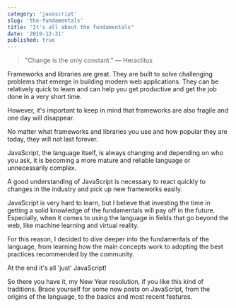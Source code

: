 ```yaml
---
category: 'javascript'
slug: 'the-fundamentals'
title: "It's all about the fundamentals"
date: '2019-12-31'
published: true
---
```


<blockquote>
  <p className="fundamentals-quote">
    "Change is the only constant." ― Heraclitus
  </p>
</blockquote>

Frameworks and libraries are great.
They are built to solve challenging problems that emerge in building modern web applications.
They can be relatively quick to learn and can help you get productive and get the job done in a very short time.

However, it's important to keep in mind that frameworks are also fragile and one day will disappear.

No matter what frameworks and libraries you use and how popular they are today,
they will not last forever.

JavaScript, the language itself, is always changing and depending on who you ask,
it is becoming a more mature and reliable language or unnecessarily complex.

A good understanding of JavaScript is necessary to react quickly to changes in the industry and
pick up new frameworks easily.

JavaScript is very hard to learn, but I believe that investing the time in getting a solid knowledge of the fundamentals will pay off in the future.
Especially, when it comes to using the language in fields that go beyond the web,
like machine learning and virtual reality.

For this reason, I decided to dive deeper into the fundamentals of the language,
from learning how the main concepts work to adopting the best practices recommended by the community.

At the end it's all 'just' JavaScript!

So there you have it, my New Year resolution, if you like this kind of traditions.
Brace yourself for some new posts on JavaScript, from the origins of the language, to the basics and most recent features.
